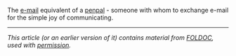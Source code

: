 The [[e-mail]] equivalent of a [[penpal]] - someone with whom to exchange e-mail for the simple joy of communicating. 

----
''This article (or an earlier version of it) contains material from [[FOLDOC]], used with [[Public Domain Resources/Foldoc license|permission]].''